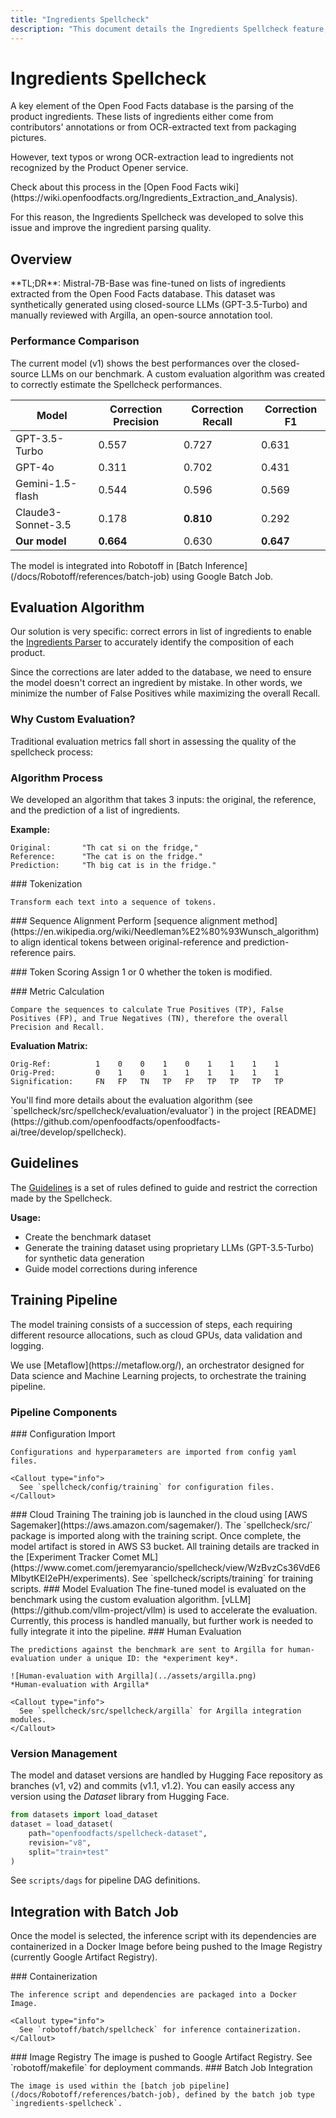 ```yaml
---
title: "Ingredients Spellcheck"
description: "This document details the Ingredients Spellcheck feature, which uses a fine-tuned Mistral-7B-Base model to correct ingredient list typos and OCR errors. It covers the training pipeline, evaluation algorithm, and integration with Robotoff's batch inference system."
---
```



# Ingredients Spellcheck

A key element of the Open Food Facts database is the parsing of the product ingredients. These lists of ingredients either come from contributors' annotations or from OCR-extracted text from packaging pictures.

However, text typos or wrong OCR-extraction lead to ingredients not recognized by the Product Opener service.

<Callout type="info">
  Check about this process in the [Open Food Facts
  wiki](https://wiki.openfoodfacts.org/Ingredients_Extraction_and_Analysis).
</Callout>

For this reason, the Ingredients Spellcheck was developed to solve this issue and improve the ingredient parsing quality.

## Overview

<Callout type="success">
  **TL;DR**: Mistral-7B-Base was fine-tuned on lists of ingredients extracted
  from the Open Food Facts database. This dataset was synthetically generated
  using closed-source LLMs (GPT-3.5-Turbo) and manually reviewed with Argilla,
  an open-source annotation tool.
</Callout>

<Cards>
  <Card
    title="Dataset"
    href="https://huggingface.co/datasets/openfoodfacts/spellcheck-dataset"
    description="Synthetically generated spellcheck training dataset"
  />
  <Card
    title="Benchmark"
    href="https://huggingface.co/datasets/openfoodfacts/spellcheck-benchmark"
    description="Performance benchmark comparing different models"
  />
  <Card
    title="Model"
    href="https://huggingface.co/openfoodfacts/spellcheck-mistral-7b"
    description="Fine-tuned Mistral-7B model for spellcheck"
  />
  <Card
    title="Demo"
    href="https://huggingface.co/spaces/jeremyarancio/ingredients-spellcheck"
    description="Interactive demo of the spellcheck model"
  />
</Cards>

### Performance Comparison

The current model (v1) shows the best performances over the closed-source LLMs on our benchmark. A custom evaluation algorithm was created to correctly estimate the Spellcheck performances.

| Model              | Correction Precision | Correction Recall | Correction F1 |
| ------------------ | -------------------- | ----------------- | ------------- |
| GPT-3.5-Turbo      | 0.557                | 0.727             | 0.631         |
| GPT-4o             | 0.311                | 0.702             | 0.431         |
| Gemini-1.5-flash   | 0.544                | 0.596             | 0.569         |
| Claude3-Sonnet-3.5 | 0.178                | **0.810**         | 0.292         |
| **Our model**      | **0.664**            | 0.630             | **0.647**     |

<Callout type="info">
  The model is integrated into Robotoff in [Batch
  Inference](/docs/Robotoff/references/batch-job) using Google Batch Job.
</Callout>

## Evaluation Algorithm

Our solution is very specific: correct errors in list of ingredients to enable the [Ingredients Parser](https://wiki.openfoodfacts.org/Ingredients_Extraction_and_Analysis) to accurately identify the composition of each product.

<Callout type="warn">
  Since the corrections are later added to the database, we need to ensure the
  model doesn't correct an ingredient by mistake. In other words, we minimize
  the number of False Positives while maximizing the overall Recall.
</Callout>

### Why Custom Evaluation?

Traditional evaluation metrics fall short in assessing the quality of the spellcheck process:

<Cards>
  <Card
    title="ROUGE"
    description="Doesn't provide detailed analysis about correctly rectified words"
  />
  <Card
    title="BLEU"
    description="Insufficient for spellcheck quality assessment"
  />
  <Card title="METEOR" description="Lacks word-level correction analysis" />
</Cards>

### Algorithm Process

We developed an algorithm that takes 3 inputs: the original, the reference, and the prediction of a list of ingredients.

**Example:**

```text title="Evaluation Example"
Original:       "Th cat si on the fridge,"
Reference:      "The cat is on the fridge."
Prediction:     "Th big cat is in the fridge."
```

<Steps>
  <Step>
    ### Tokenization
    
    Transform each text into a sequence of tokens.
  </Step>

<Step>
  ### Sequence Alignment Perform [sequence alignment
  method](https://en.wikipedia.org/wiki/Needleman%E2%80%93Wunsch_algorithm) to
  align identical tokens between original-reference and prediction-reference
  pairs.
</Step>

<Step>### Token Scoring Assign 1 or 0 whether the token is modified.</Step>

  <Step>
    ### Metric Calculation
    
    Compare the sequences to calculate True Positives (TP), False Positives (FP), and True Negatives (TN), therefore the overall Precision and Recall.
  </Step>
</Steps>

**Evaluation Matrix:**

```text title="Token Evaluation"
Orig-Ref:          1    0    0    1    0    1    1    1    1
Orig-Pred:         0    1    0    1    1    1    1    1    1
Signification:     FN   FP   TN   TP   FP   TP   TP   TP   TP
```

<Callout type="info">
  You'll find more details about the evaluation algorithm (see
  `spellcheck/src/spellcheck/evaluation/evaluator`) in the project
  [README](https://github.com/openfoodfacts/openfoodfacts-ai/tree/develop/spellcheck).
</Callout>

## Guidelines

The [Guidelines](https://github.com/openfoodfacts/openfoodfacts-ai/tree/develop/spellcheck#-guidelines) is a set of rules defined to guide and restrict the correction made by the Spellcheck.

**Usage:**

- Create the benchmark dataset
- Generate the training dataset using proprietary LLMs (GPT-3.5-Turbo) for synthetic data generation
- Guide model corrections during inference

## Training Pipeline

The model training consists of a succession of steps, each requiring different resource allocations, such as cloud GPUs, data validation and logging.

<Callout type="info">
  We use [Metaflow](https://metaflow.org/), an orchestrator designed for Data
  science and Machine Learning projects, to orchestrate the training pipeline.
</Callout>

### Pipeline Components

<Steps>
  <Step>
    ### Configuration Import
    
    Configurations and hyperparameters are imported from config yaml files.
    
    <Callout type="info">
      See `spellcheck/config/training` for configuration files.
    </Callout>
  </Step>

<Step>
  ### Cloud Training The training job is launched in the cloud using [AWS
  Sagemaker](https://aws.amazon.com/sagemaker/). The `spellcheck/src/` package
  is imported along with the training script. Once complete, the model artifact
  is stored in AWS S3 bucket.
  <Callout type="info">
    All training details are tracked in the [Experiment Tracker Comet
    ML](https://www.comet.com/jeremyarancio/spellcheck/view/WzBvzCs36VdE6MIbytKEI2ePH/experiments).
    See `spellcheck/scripts/training` for training scripts.
  </Callout>
</Step>

<Step>
  ### Model Evaluation The fine-tuned model is evaluated on the benchmark using
  the custom evaluation algorithm. [vLLM](https://github.com/vllm-project/vllm)
  is used to accelerate the evaluation.
  <Callout type="warn">
    Currently, this process is handled manually, but further work is needed to
    fully integrate it into the pipeline.
  </Callout>
</Step>

  <Step>
    ### Human Evaluation
    
    The predictions against the benchmark are sent to Argilla for human-evaluation under a unique ID: the *experiment key*.
    
    ![Human-evaluation with Argilla](../assets/argilla.png)
    *Human-evaluation with Argilla*
    
    <Callout type="info">
      See `spellcheck/src/spellcheck/argilla` for Argilla integration modules.
    </Callout>
  </Step>
</Steps>

### Version Management

The model and dataset versions are handled by Hugging Face repository as branches (v1, v2) and commits (v1.1, v1.2). You can easily access any version using the _Dataset_ library from Hugging Face.

```python title="Load specific dataset version"
from datasets import load_dataset
dataset = load_dataset(
    path="openfoodfacts/spellcheck-dataset",
    revision="v8",
    split="train+test"
)
```

<Callout type="info">See `scripts/dags` for pipeline DAG definitions.</Callout>

## Integration with Batch Job

Once the model is selected, the inference script with its dependencies are containerized in a Docker Image before being pushed to the Image Registry (currently Google Artifact Registry).

<Steps>
  <Step>
    ### Containerization
    
    The inference script and dependencies are packaged into a Docker Image.
    
    <Callout type="info">
      See `robotoff/batch/spellcheck` for inference containerization.
    </Callout>
  </Step>

<Step>
  ### Image Registry The image is pushed to Google Artifact Registry.
  <Callout type="info">
    See `robotoff/makefile` for deployment commands.
  </Callout>
</Step>

  <Step>
    ### Batch Job Integration
    
    The image is used within the [batch job pipeline](/docs/Robotoff/references/batch-job), defined by the batch job type `ingredients-spellcheck`.
  </Step>
</Steps>
